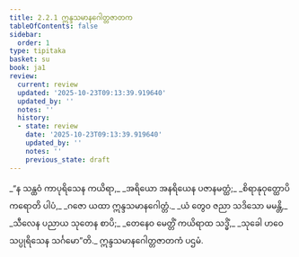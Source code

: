```yaml
---
title: 2.2.1 ဣန္ဒသမာနဂေါတ္တဇာတက
tableOfContents: false
sidebar:
  order: 1
type: tipitaka
basket: su
book: ja1
review:
  current: review
  updated: '2025-10-23T09:13:39.919640'
  updated_by: ''
  notes: ''
  history:
  - state: review
    date: '2025-10-23T09:13:39.919640'
    updated_by: ''
    notes: ''
    previous_state: draft
---
```



<ReviewStatus review={frontmatter.review} showDetails={true} />

<HypothesisAnnotation frontmatter={frontmatter} />

<DynamicBreadcrumb />

<Division number="21" book="ja1" e="ch" v="22" p="40">

<Paragraph number="374" type="verses" book="ja1">
_“န သန္ထဝံ ကာပုရိသေန ကယိရာ,_  
_အရိယော အနရိယေန ပဇာနမတ္ထံ;_  
_စိရာနုဝုတ္ထောပိ ကရောတိ ပါပံ,_  
_ဂဇော ယထာ ဣန္ဒသမာနဂေါတ္တံ._  

</Paragraph>

</Division>
<Division number="22" book="ja1" e="ch" v="22" p="40">

<Paragraph number="375" type="verses" book="ja1">
_ယံ တွေဝ ဇညာ သဒိသော မမန္တိ,_  
_သီလေန ပညာယ သုတေန စာပိ;_  
_တေနေဝ မေတ္တိံ ကယိရာထ သဒ္ဓိံ,_  
_သုခေါ ဟဝေ သပ္ပုရိသေန သင်္ဂမော”တိ._  


</Paragraph>
</Division>

<Paragraph number="376" type="center" book="ja1">
ဣန္ဒသမာနဂေါတ္တဇာတကံ ပဌမံ.
</Paragraph>